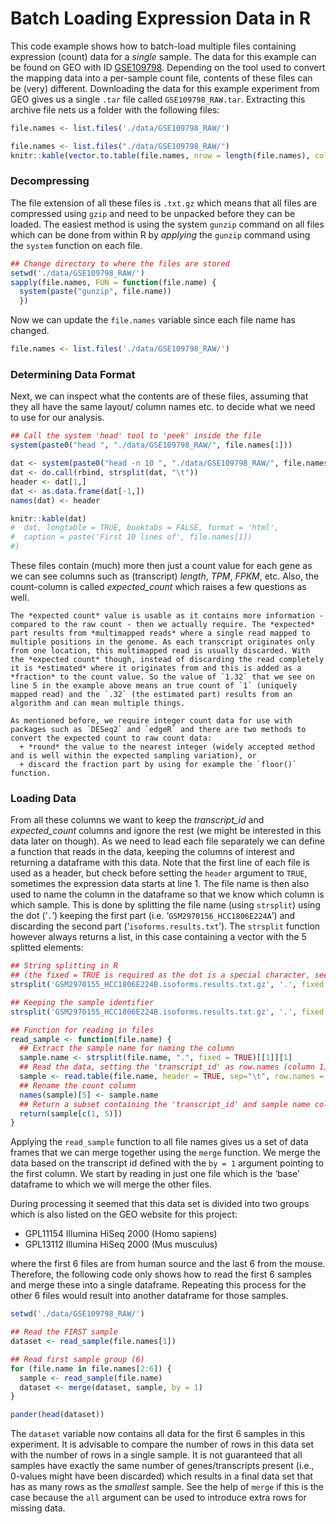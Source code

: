 # Batch Loading Expression Data in R {#a2-data_loading}

This code example shows how to batch-load multiple files containing expression (count) data for a *single* sample. The data for this example can be found on GEO with ID [GSE109798](https://www.ncbi.nlm.nih.gov/geo/query/acc.cgi?acc=GSE109798). Depending on the tool used to convert the mapping data into a per-sample count file, contents of these files can be (very) different. Downloading the data for this example experiment from GEO gives us a single `.tar` file called `GSE109798_RAW.tar`. Extracting this archive file nets us a folder with the following files:

```r
file.names <- list.files('./data/GSE109798_RAW/')
```

```r
file.names <- list.files("./data/GSE109798_RAW/")
knitr::kable(vector.to.table(file.names, nrow = length(file.names), colname = "Files"))
```

### Decompressing

The file extension of all these files is `.txt.gz` which means that all files are compressed using `gzip` and need to be unpacked before they can be loaded. The easiest method is using the system `gunzip` command on all files which can be done from within R by *applying* the `gunzip` command using the `system` function on each file.

```r
## Change directory to where the files are stored
setwd('./data/GSE109798_RAW/')
sapply(file.names, FUN = function(file.name) {
  system(paste("gunzip", file.name)) 
  })
```

Now we can update the `file.names` variable since each file name has changed.

```r
file.names <- list.files('./data/GSE109798_RAW/')
```

### Determining Data Format

Next, we can inspect what the contents are of these files, assuming that they all have the same layout/ column names etc. to decide what we need to use for our analysis.

```r
## Call the system 'head' tool to 'peek' inside the file
system(paste0("head ", "./data/GSE109798_RAW/", file.names[1]))
```

```r
dat <- system(paste0("head -n 10 ", "./data/GSE109798_RAW/", file.names[1]), intern = TRUE)
dat <- do.call(rbind, strsplit(dat, "\t"))
header <- dat[1,]
dat <- as.data.frame(dat[-1,])
names(dat) <- header

knitr::kable(dat)
#  dat, longtable = TRUE, booktabs = FALSE, format = 'html', 
#  caption = paste('First 10 lines of', file.names[1])
#)
```

These files contain (much) more then just a count value for each gene as we can see columns such as (transcript) *length*, *TPM*, *FPKM*, etc. Also, the count-column is called *expected_count* which raises a few questions as well.

```block
The *expected count* value is usable as it contains more information - compared to the raw count - then we actually require. The *expected* part results from *multimapped reads* where a single read mapped to multiple positions in the genome. As each transcript originates only from one location, this multimapped read is usually discarded. With the *expected count* though, instead of discarding the read completely it is *estimated* where it originates from and this is added as a *fraction* to the count value. So the value of `1.32` that we see on line 5 in the example above means an true count of `1` (uniquely mapped read) and the `.32` (the estimated part) results from an algorithm and can mean multiple things. 

As mentioned before, we require integer count data for use with packages such as `DESeq2` and `edgeR` and there are two methods to convert the expected count to raw count data:
  + *round* the value to the nearest integer (widely accepted method and is well within the expected sampling variation), or
  + discard the fraction part by using for example the `floor()` function.
```

### Loading Data

From all these columns we want to keep the *transcript_id* and *expected_count* columns and ignore the rest (we might be interested in this data later on though). As we need to lead each file separately we can define a function that reads in the data, keeping the columns of interest and returning a dataframe with this data. Note that the first line of each file is used as a header, but check before setting the `header` argument to `TRUE`, sometimes the expression data starts at line 1. The file name is then also used to name the column in the dataframe so that we know which column is which sample. This is done by splitting the file name (using `strsplit`) using the dot ('`.`') keeping the first part (i.e. '`GSM2970156_HCC1806E224A`') and discarding the second part ('`isoforms.results.txt`'). The `strsplit` function however always returns a list, in this case containing a vector with the 5 splitted elements:

```r
## String splitting in R
## (the fixed = TRUE is required as the dot is a special character, see '?strsplit')
strsplit('GSM2970155_HCC1806E224B.isoforms.results.txt.gz', '.', fixed = TRUE)
```

```r
## Keeping the sample identifier
strsplit('GSM2970155_HCC1806E224B.isoforms.results.txt.gz', '.', fixed = TRUE)[[1]][1]
```

```r
## Function for reading in files
read_sample <- function(file.name) {
  ## Extract the sample name for naming the column
  sample.name <- strsplit(file.name, ".", fixed = TRUE)[[1]][1]
  ## Read the data, setting the 'transcript_id' as row.names (column 1)
  sample <- read.table(file.name, header = TRUE, sep="\t", row.names = NULL)
  ## Rename the count column
  names(sample)[5] <- sample.name
  ## Return a subset containing the 'transcript_id' and sample name columns
  return(sample[c(1, 5)])
}
```

Applying the `read_sample` function to all file names gives us a set of data frames that we can merge together using the `merge` function. We merge the data based on the transcript id defined with the `by = 1` argument pointing to the first column. We start by reading in just one file which is the 'base' dataframe to which we will merge the other files.

During processing it seemed that this data set is divided into two groups which is also listed on the GEO website for this project:

  + GPL11154	Illumina HiSeq 2000 (Homo sapiens)
  + GPL13112	Illumina HiSeq 2000 (Mus musculus)

where the first 6 files are from human source and the last 6 from the mouse. Therefore, the following code only shows how to read the first 6 samples and merge these into a single dataframe. Repeating this process for the other 6 files would result into another dataframe for those samples.

```r
setwd('./data/GSE109798_RAW/')

## Read the FIRST sample
dataset <- read_sample(file.names[1])

## Read first sample group (6)
for (file.name in file.names[2:6]) {
  sample <- read_sample(file.name)
  dataset <- merge(dataset, sample, by = 1)
}

pander(head(dataset))
```

The `dataset` variable now contains all data for the first 6 samples in this experiment. It is advisable to compare the number of rows in this data set with the number of rows in a single sample. It is not guaranteed that all samples have exactly the same number of genes/transcripts present (i.e., 0-values might have been discarded) which results in a final data set that has as many rows as the *smallest* sample. See the help of `merge` if this is the case because the `all` argument can be used to introduce extra rows for missing data.